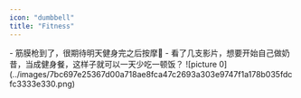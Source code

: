 ```yaml
---
icon: "dumbbell"
title: "Fitness"
---
```


<Update label="11/25/2024" description="version 1.0">
    - 筋膜枪到了，很期待明天健身完之后按摩🤗
    - 看了几支影片，想要开始自己做奶昔，当成健身餐，这样子就可以一天少吃一顿饭？

</Update>


<Update lable="11/26/2024" description="version 1.01">
    ![picture 0](../images/7bc697e25367d00a718ae8fca47c2693a303e9747f1a178b035fdcfc3333e330.png)  
    
</Update>